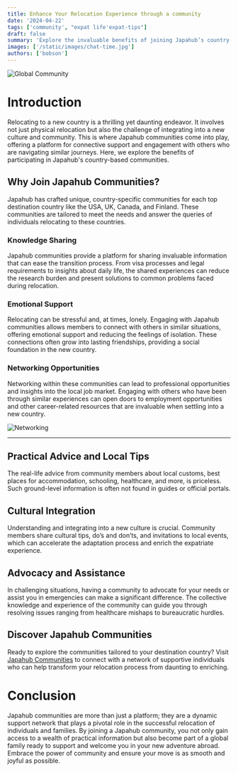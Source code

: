 ```yaml
---
title: Enhance Your Relocation Experience through a community
date: '2024-04-22'
tags: ['community', "expat life'expat-tips"]
draft: false
summary: 'Explore the invaluable benefits of joining Japahub’s country-based communities for a supported and enriched relocation experience to top destination countries like the USA, UK, Canada, and Finland.'
images: ['/static/images/chat-time.jpg']
authors: ['bobson']
---
```


![Global Community](/static/images/chat-time.jpg)

# Introduction

Relocating to a new country is a thrilling yet daunting endeavor. It involves not just physical relocation but also the challenge of integrating into a new culture and community. This is where Japahub communities come into play, offering a platform for connective support and engagement with others who are navigating similar journeys. Here, we explore the benefits of participating in Japahub's country-based communities.

## Why Join Japahub Communities?

Japahub has crafted unique, country-specific communities for each top destination country like the USA, UK, Canada, and Finland. These communities are tailored to meet the needs and answer the queries of individuals relocating to these countries.

### Knowledge Sharing

Japahub communities provide a platform for sharing invaluable information that can ease the transition process. From visa processes and legal requirements to insights about daily life, the shared experiences can reduce the research burden and present solutions to common problems faced during relocation.

### Emotional Support

Relocating can be stressful and, at times, lonely. Engaging with Japahub communities allows members to connect with others in similar situations, offering emotional support and reducing the feelings of isolation. These connections often grow into lasting friendships, providing a social foundation in the new country.

### Networking Opportunities

Networking within these communities can lead to professional opportunities and insights into the local job market. Engaging with others who have been through similar experiences can open doors to employment opportunities and other career-related resources that are invaluable when settling into a new country.

![Networking](/static/images/community-chat.png)

---

## Practical Advice and Local Tips

The real-life advice from community members about local customs, best places for accommodation, schooling, healthcare, and more, is priceless. Such ground-level information is often not found in guides or official portals.

## Cultural Integration

Understanding and integrating into a new culture is crucial. Community members share cultural tips, do’s and don’ts, and invitations to local events, which can accelerate the adaptation process and enrich the expatriate experience.

## Advocacy and Assistance

In challenging situations, having a community to advocate for your needs or assist you in emergencies can make a significant difference. The collective knowledge and experience of the community can guide you through resolving issues ranging from healthcare mishaps to bureaucratic hurdles.

## Discover Japahub Communities

Ready to explore the communities tailored to your destination country? Visit [Japahub Communities](https://info.japahub.com/features) to connect with a network of supportive individuals who can help transform your relocation process from daunting to enriching.

# Conclusion

Japahub communities are more than just a platform; they are a dynamic support network that plays a pivotal role in the successful relocation of individuals and families. By joining a Japahub community, you not only gain access to a wealth of practical information but also become part of a global family ready to support and welcome you in your new adventure abroad. Embrace the power of community and ensure your move is as smooth and joyful as possible.
